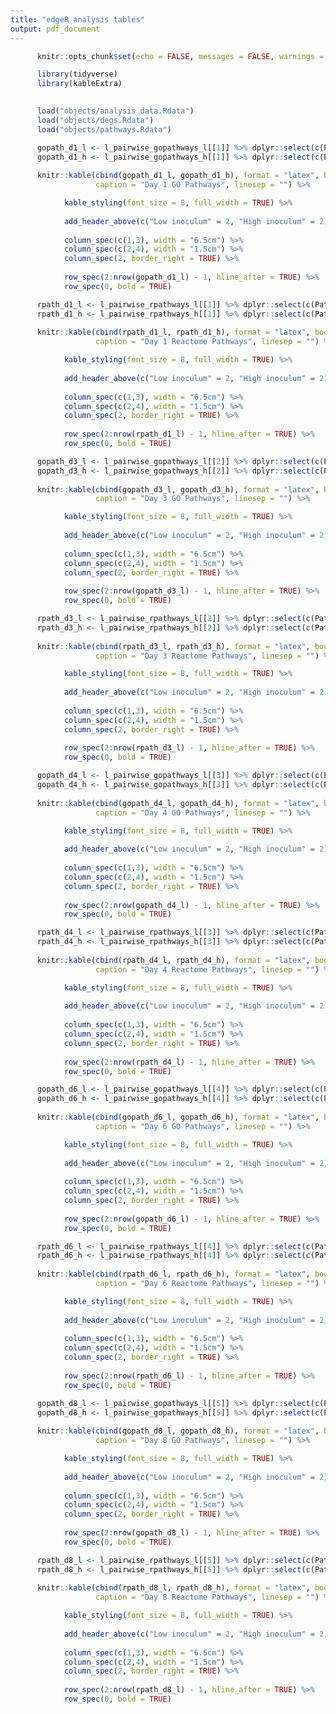 ```yaml
---
title: "edgeR analysis tables"
output: pdf_document
---
```


```r

      knitr::opts_chunk$set(echo = FALSE, messages = FALSE, warnings = FALSE)

      library(tidyverse)
      library(kableExtra)

      
      load("objects/analysis_data.Rdata")
      load("objects/degs.Rdata")
      load("objects/pathways.Rdata")

```

```r

      gopath_d1_l <- l_pairwise_gopathways_l[[1]] %>% dplyr::select(c(Pathway, `p-value`)) %>% .[1:10,]
      gopath_d1_h <- l_pairwise_gopathways_h[[1]] %>% dplyr::select(c(Pathway, `p-value`)) %>% .[1:10,]
      
      knitr::kable(cbind(gopath_d1_l, gopath_d1_h), format = "latex", booktabs = TRUE,
                   caption = "Day 1 GO Pathways", linesep = "") %>% 

            kable_styling(font_size = 8, full_width = TRUE) %>% 
            
            add_header_above(c("Low inoculum" = 2, "High inoculum" = 2), bold = TRUE) %>%
            
            column_spec(c(1,3), width = "6.5cm") %>% 
            column_spec(c(2,4), width = "1.5cm") %>% 
            column_spec(2, border_right = TRUE) %>%
            
            row_spec(2:nrow(gopath_d1_l) - 1, hline_after = TRUE) %>% 
            row_spec(0, bold = TRUE)

```

```r

      rpath_d1_l <- l_pairwise_rpathways_l[[1]] %>% dplyr::select(c(Pathway, FDR)) %>% .[1:10,]
      rpath_d1_h <- l_pairwise_rpathways_h[[1]] %>% dplyr::select(c(Pathway, FDR)) %>% .[1:10,]
      
      knitr::kable(cbind(rpath_d1_l, rpath_d1_h), format = "latex", booktabs = TRUE,
                   caption = "Day 1 Reactome Pathways", linesep = "") %>% 

            kable_styling(font_size = 8, full_width = TRUE) %>% 
            
            add_header_above(c("Low inoculum" = 2, "High inoculum" = 2), bold = TRUE) %>%
            
            column_spec(c(1,3), width = "6.5cm") %>% 
            column_spec(c(2,4), width = "1.5cm") %>% 
            column_spec(2, border_right = TRUE) %>%
            
            row_spec(2:nrow(rpath_d1_l) - 1, hline_after = TRUE) %>% 
            row_spec(0, bold = TRUE)

```


```r

      gopath_d3_l <- l_pairwise_gopathways_l[[2]] %>% dplyr::select(c(Pathway, `p-value`)) %>% .[1:10,]
      gopath_d3_h <- l_pairwise_gopathways_h[[2]] %>% dplyr::select(c(Pathway, `p-value`)) %>% .[1:10,]
      
      knitr::kable(cbind(gopath_d3_l, gopath_d3_h), format = "latex", booktabs = TRUE,
                   caption = "Day 3 GO Pathways", linesep = "") %>% 

            kable_styling(font_size = 8, full_width = TRUE) %>% 
            
            add_header_above(c("Low inoculum" = 2, "High inoculum" = 2), bold = TRUE) %>%
            
            column_spec(c(1,3), width = "6.5cm") %>% 
            column_spec(c(2,4), width = "1.5cm") %>% 
            column_spec(2, border_right = TRUE) %>%
            
            row_spec(2:nrow(gopath_d3_l) - 1, hline_after = TRUE) %>% 
            row_spec(0, bold = TRUE)

```

```r

      rpath_d3_l <- l_pairwise_rpathways_l[[2]] %>% dplyr::select(c(Pathway, FDR)) %>% .[1:10,]
      rpath_d3_h <- l_pairwise_rpathways_h[[2]] %>% dplyr::select(c(Pathway, FDR)) %>% .[1:10,]
      
      knitr::kable(cbind(rpath_d3_l, rpath_d3_h), format = "latex", booktabs = TRUE,
                   caption = "Day 3 Reactome Pathways", linesep = "") %>% 

            kable_styling(font_size = 8, full_width = TRUE) %>% 
            
            add_header_above(c("Low inoculum" = 2, "High inoculum" = 2), bold = TRUE) %>%
            
            column_spec(c(1,3), width = "6.5cm") %>% 
            column_spec(c(2,4), width = "1.5cm") %>% 
            column_spec(2, border_right = TRUE) %>%
            
            row_spec(2:nrow(rpath_d3_l) - 1, hline_after = TRUE) %>% 
            row_spec(0, bold = TRUE)

```


```r

      gopath_d4_l <- l_pairwise_gopathways_l[[3]] %>% dplyr::select(c(Pathway, `p-value`)) %>% .[1:10,]
      gopath_d4_h <- l_pairwise_gopathways_h[[3]] %>% dplyr::select(c(Pathway, `p-value`)) %>% .[1:10,]
      
      knitr::kable(cbind(gopath_d4_l, gopath_d4_h), format = "latex", booktabs = TRUE,
                   caption = "Day 4 GO Pathways", linesep = "") %>% 

            kable_styling(font_size = 8, full_width = TRUE) %>% 
            
            add_header_above(c("Low inoculum" = 2, "High inoculum" = 2), bold = TRUE) %>%
            
            column_spec(c(1,3), width = "6.5cm") %>% 
            column_spec(c(2,4), width = "1.5cm") %>% 
            column_spec(2, border_right = TRUE) %>%
            
            row_spec(2:nrow(gopath_d4_l) - 1, hline_after = TRUE) %>% 
            row_spec(0, bold = TRUE)

```

```r

      rpath_d4_l <- l_pairwise_rpathways_l[[3]] %>% dplyr::select(c(Pathway, FDR)) %>% .[1:10,]
      rpath_d4_h <- l_pairwise_rpathways_h[[3]] %>% dplyr::select(c(Pathway, FDR)) %>% .[1:10,]
      
      knitr::kable(cbind(rpath_d4_l, rpath_d4_h), format = "latex", booktabs = TRUE,
                   caption = "Day 4 Reactome Pathways", linesep = "") %>% 

            kable_styling(font_size = 8, full_width = TRUE) %>% 
            
            add_header_above(c("Low inoculum" = 2, "High inoculum" = 2), bold = TRUE) %>%
            
            column_spec(c(1,3), width = "6.5cm") %>% 
            column_spec(c(2,4), width = "1.5cm") %>% 
            column_spec(2, border_right = TRUE) %>%
            
            row_spec(2:nrow(rpath_d4_l) - 1, hline_after = TRUE) %>% 
            row_spec(0, bold = TRUE)

```


```r

      gopath_d6_l <- l_pairwise_gopathways_l[[4]] %>% dplyr::select(c(Pathway, `p-value`)) %>% .[1:10,]
      gopath_d6_h <- l_pairwise_gopathways_h[[4]] %>% dplyr::select(c(Pathway, `p-value`)) %>% .[1:10,]
      
      knitr::kable(cbind(gopath_d6_l, gopath_d6_h), format = "latex", booktabs = TRUE,
                   caption = "Day 6 GO Pathways", linesep = "") %>% 

            kable_styling(font_size = 8, full_width = TRUE) %>% 
            
            add_header_above(c("Low inoculum" = 2, "High inoculum" = 2), bold = TRUE) %>%
            
            column_spec(c(1,3), width = "6.5cm") %>% 
            column_spec(c(2,4), width = "1.5cm") %>% 
            column_spec(2, border_right = TRUE) %>%
            
            row_spec(2:nrow(gopath_d6_l) - 1, hline_after = TRUE) %>% 
            row_spec(0, bold = TRUE)

```

```r

      rpath_d6_l <- l_pairwise_rpathways_l[[4]] %>% dplyr::select(c(Pathway, FDR)) %>% .[1:10,]
      rpath_d6_h <- l_pairwise_rpathways_h[[4]] %>% dplyr::select(c(Pathway, FDR)) %>% .[1:10,]
      
      knitr::kable(cbind(rpath_d6_l, rpath_d6_h), format = "latex", booktabs = TRUE,
                   caption = "Day 6 Reactome Pathways", linesep = "") %>% 

            kable_styling(font_size = 8, full_width = TRUE) %>% 
            
            add_header_above(c("Low inoculum" = 2, "High inoculum" = 2), bold = TRUE) %>%
            
            column_spec(c(1,3), width = "6.5cm") %>% 
            column_spec(c(2,4), width = "1.5cm") %>% 
            column_spec(2, border_right = TRUE) %>%
            
            row_spec(2:nrow(rpath_d6_l) - 1, hline_after = TRUE) %>% 
            row_spec(0, bold = TRUE)

```


```r

      gopath_d8_l <- l_pairwise_gopathways_l[[5]] %>% dplyr::select(c(Pathway, `p-value`)) %>% .[1:10,]
      gopath_d8_h <- l_pairwise_gopathways_h[[5]] %>% dplyr::select(c(Pathway, `p-value`)) %>% .[1:10,]
      
      knitr::kable(cbind(gopath_d8_l, gopath_d8_h), format = "latex", booktabs = TRUE,
                   caption = "Day 8 GO Pathways", linesep = "") %>% 

            kable_styling(font_size = 8, full_width = TRUE) %>% 
            
            add_header_above(c("Low inoculum" = 2, "High inoculum" = 2), bold = TRUE) %>%
            
            column_spec(c(1,3), width = "6.5cm") %>% 
            column_spec(c(2,4), width = "1.5cm") %>% 
            column_spec(2, border_right = TRUE) %>%
            
            row_spec(2:nrow(gopath_d8_l) - 1, hline_after = TRUE) %>% 
            row_spec(0, bold = TRUE)

```

```r

      rpath_d8_l <- l_pairwise_rpathways_l[[5]] %>% dplyr::select(c(Pathway, FDR)) %>% .[1:10,]
      rpath_d8_h <- l_pairwise_rpathways_h[[5]] %>% dplyr::select(c(Pathway, FDR)) %>% .[1:10,]
      
      knitr::kable(cbind(rpath_d8_l, rpath_d8_h), format = "latex", booktabs = TRUE,
                   caption = "Day 8 Reactome Pathways", linesep = "") %>% 

            kable_styling(font_size = 8, full_width = TRUE) %>% 
            
            add_header_above(c("Low inoculum" = 2, "High inoculum" = 2), bold = TRUE) %>%
            
            column_spec(c(1,3), width = "6.5cm") %>% 
            column_spec(c(2,4), width = "1.5cm") %>% 
            column_spec(2, border_right = TRUE) %>%
            
            row_spec(2:nrow(rpath_d8_l) - 1, hline_after = TRUE) %>% 
            row_spec(0, bold = TRUE)

```











